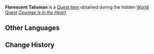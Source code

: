 {{Item Infobox
|id           = 101954
|image        = Item Florescent Talisman.png
|type         = Quest Items
|description  = A talisman woven with childish skills. Its meaning remains unknown. The [[Dendro]] energy in it keeps the flower fresh for a long time. But apart from that, there is nothing special about this talisman.
|source1      = [[Courage is in the Heart]]
}}
'''Florescent Talisman''' is a [[Quest Item]] obtained during the hidden [[World Quest]] ''[[Courage is in the Heart]]''.

==Other Languages==
{{Other Languages
|default_hidden = 1
|en      = Florescent Talisman
|zhs     = 花朵护身符
|zhs_rm  = Huāduǒ Hùshēnfú
|zht     = 花朵護身符
|zht_rm  = Huāduǒ Hùshēnfú
|ja      = 花の御守り
|ja_rm   = Hana no Omamori
|ko      = 꽃으로 만든 호신 부적
|ko_rm   = Kkot'euro Mandeun Hosin Bujeok
|es      = Amuleto floral de la valentía
|fr      = Talisman de fleurs
|ru      = Цветочный амулет
|th      = เครื่องรางดอกไม้
|th_rm   = 
|vi      = Đóa Hoa Hộ Mệnh
|de      = Blumentalisman
|id      = Florescent Talisman
|pt      = Amuleto de Flores
|tr      = Çiçeklenme Tılsımı
|it      = Talismano floreale
}}

==Change History==
{{Change History|3.0}}